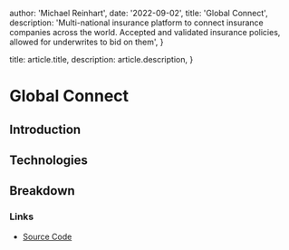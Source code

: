 
  author: 'Michael Reinhart',
  date: '2022-09-02',
  title: 'Global Connect',
  description:
    'Multi-national insurance platform to connect insurance companies across the world. Accepted and validated insurance policies, allowed for underwrites to bid on them',
}

  title: article.title,
  description: article.description,
}




# Global Connect

## Introduction

## Technologies

## Breakdown

### Links

- <a href="https://github.com/MReinhart1/global-connect-backend"> Source Code </a>

